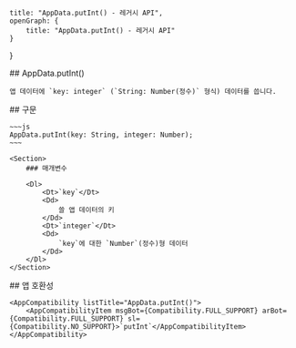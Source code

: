 
    title: "AppData.putInt() - 레거시 API",
    openGraph: {
        title: "AppData.putInt() - 레거시 API"
    }
}

<Section>
    ## AppData.putInt()

    앱 데이터에 `key: integer` (`String: Number(정수)` 형식) 데이터를 씁니다.
</Section>
<Section>
    ## 구문

    ~~~js
    AppData.putInt(key: String, integer: Number);
    ~~~

    <Section>
        ### 매개변수

        <Dl>
            <Dt>`key`</Dt>
            <Dd>
                쓸 앱 데이터의 키
            </Dd>
            <Dt>`integer`</Dt>
            <Dd>
                `key`에 대한 `Number`(정수)형 데이터
            </Dd>
        </Dl>
    </Section>
</Section>
<Section>
    ## 앱 호환성

    <AppCompatibility listTitle="AppData.putInt()">
        <AppCompatibilityItem msgBot={Compatibility.FULL_SUPPORT} arBot={Compatibility.FULL_SUPPORT} sl={Compatibility.NO_SUPPORT}>`putInt`</AppCompatibilityItem>
    </AppCompatibility>
</Section>